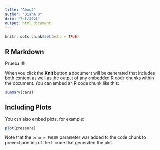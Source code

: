 ```yaml
---
title: "About"
author: "Diana O"
date: "7/5/2021"
output: html_document
---
```


```r
knitr::opts_chunk$set(echo = TRUE)
```

## R Markdown


Prueba !!!!

When you click the **Knit** button a document will be generated that includes both content as well as the output of any embedded R code chunks within the document. You can embed an R code chunk like this:

```r
summary(cars)
```

## Including Plots

You can also embed plots, for example:

```r
plot(pressure)
```

Note that the `echo = FALSE` parameter was added to the code chunk to prevent printing of the R code that generated the plot.
